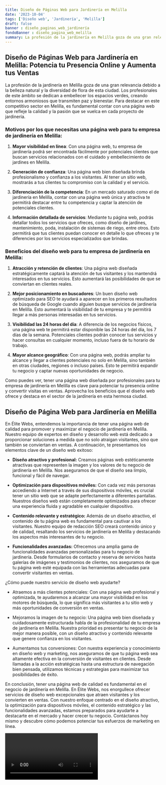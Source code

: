 ```yaml
---
title: Diseño de Páginas Web para Jardinería en Melilla
date: '2023-10-04'
tags: ['Diseño web', 'Jardinería', 'Melilla']
draft: false
banner : diseño_paginas_web_jardinería
fondoBanner : diseño_pagina_web_melilla
summary: La profesión de la jardinería en Melilla goza de una gran relevancia debido a la belleza natural y la diversidad de flora de esta ciudad. Los profesionales de este ámbito se dedican a embellecer los espacios verdes, creando entornos armoniosos que transmiten paz y bienestar. Para destacar en este competitivo sector en Melilla, es fundamental contar con una página web que refleje la calidad y la pasión que se vuelca en cada proyecto de jardinería.
---
```


## Diseño de Páginas Web para Jardinería en Melilla: Potencia tu Presencia Online y Aumenta tus Ventas

La profesión de la jardinería en Melilla goza de una gran relevancia debido a la belleza natural y la diversidad de flora de esta ciudad. Los profesionales de este ámbito se dedican a embellecer los espacios verdes, creando entornos armoniosos que transmiten paz y bienestar. Para destacar en este competitivo sector en Melilla, es fundamental contar con una página web que refleje la calidad y la pasión que se vuelca en cada proyecto de jardinería.

### Motivos por los que necesitas una página web para tu empresa de jardinería en Melilla:

1. **Mayor visibilidad en línea**: Con una página web, tu empresa de jardinería podrá ser encontrada fácilmente por potenciales clientes que buscan servicios relacionados con el cuidado y embellecimiento de jardines en Melilla. 

2. **Generación de confianza**: Una página web bien diseñada brinda profesionalismo y confianza a los visitantes. Al tener un sitio web, mostrarás a tus clientes tu compromiso con la calidad y el servicio.

3. **Diferenciación de la competencia**: En un mercado saturado como el de jardinería en Melilla, contar con una página web única y atractiva te permitirá destacar entre tu competencia y captar la atención de potenciales clientes.

4. **Información detallada de servicios**: Mediante tu página web, podrás detallar todos los servicios que ofreces, como diseño de jardines, mantenimiento, poda, instalación de sistemas de riego, entre otros. Esto permitirá que tus clientes puedan conocer en detalle lo que ofreces y te diferencies por los servicios especializados que brindas.

### Beneficios del diseño web para tu empresa de jardinería en Melilla:

1. **Atracción y retención de clientes**: Una página web diseñada estratégicamente captará la atención de tus visitantes y los mantendrá interesados en tus servicios. Esto aumentará las posibilidades de que se conviertan en clientes reales.

2. **Mejor posicionamiento en buscadores**: Un buen diseño web optimizado para SEO te ayudará a aparecer en los primeros resultados de búsqueda de Google cuando alguien busque servicios de jardinería en Melilla. Esto aumentará la visibilidad de tu empresa y te permitirá llegar a más personas interesadas en tus servicios.

3. **Visibilidad las 24 horas del día**: A diferencia de los negocios físicos, una página web te permitirá estar disponible las 24 horas del día, los 7 días de la semana. Potenciales clientes podrán conocer tus servicios y hacer consultas en cualquier momento, incluso fuera de tu horario de trabajo.

4. **Mayor alcance geográfico**: Con una página web, podrás ampliar tu alcance y llegar a clientes potenciales no solo en Melilla, sino también en otras ciudades, regiones o incluso países. Esto te permitirá expandir tu negocio y captar nuevas oportunidades de negocio.

Como puedes ver, tener una página web diseñada por profesionales para tu empresa de jardinería en Melilla es clave para potenciar tu presencia online y convertir visitas en ventas. Aprovecha los beneficios que el diseño web ofrece y destaca en el sector de la jardinería en esta hermosa ciudad.

<GifSeo />

<Cta />

## Diseño de Página Web para Jardinería en Melilla

En Élite Webs, entendemos la importancia de tener una página web de calidad para promover y maximizar el negocio de jardinería en Melilla. Nuestro equipo de expertos en diseño y desarrollo web está dedicado a proporcionar soluciones a medida que no solo atraigan visitantes, sino que también se conviertan en ventas. A continuación, te presentamos los elementos clave de un diseño web exitoso:

- **Diseño atractivo y profesional:** Creamos páginas web estéticamente atractivas que representen la imagen y los valores de tu negocio de jardinería en Melilla. Nos aseguramos de que el diseño sea limpio, funcional y fácil de navegar.

- **Optimización para dispositivos móviles:** Con cada vez más personas accediendo a Internet a través de sus dispositivos móviles, es crucial tener un sitio web que se adapte perfectamente a diferentes pantallas. Nuestros diseños web están completamente optimizados para ofrecer una experiencia fluida y agradable en cualquier dispositivo.

- **Contenido relevante y estratégico:** Además de un diseño atractivo, el contenido de tu página web es fundamental para cautivar a los visitantes. Nuestro equipo de redacción SEO creará contenido único y de calidad, resaltando los servicios de jardinería en Melilla y destacando los aspectos más interesantes de tu negocio.

- **Funcionalidades avanzadas:** Ofrecemos una amplia gama de funcionalidades avanzadas personalizadas para tu negocio de jardinería. Desde formularios de contacto y reserva de servicios hasta galerías de imágenes y testimonios de clientes, nos aseguramos de que tu página web esté equipada con las herramientas adecuadas para convertir visitantes en ventas.

¿Cómo puede nuestro servicio de diseño web ayudarte?

- Atraemos a más clientes potenciales: Con una página web profesional y optimizada, te ayudaremos a alcanzar una mayor visibilidad en los motores de búsqueda, lo que significa más visitantes a tu sitio web y más oportunidades de conversión en ventas.

- Mejoramos la imagen de tu negocio: Una página web bien diseñada y cuidadosamente estructurada habla de la profesionalidad de tu empresa de jardinería en Melilla. Nuestra prioridad es presentar tu negocio de la mejor manera posible, con un diseño atractivo y contenido relevante que genere confianza en los visitantes.

- Aumentamos tus conversiones: Con nuestra experiencia y conocimiento en diseño web y marketing, nos aseguramos de que tu página web sea altamente efectiva en la conversión de visitantes en clientes. Desde llamadas a la acción estratégicas hasta una estructura de navegación bien pensada, utilizamos técnicas y estrategias para maximizar tus posibilidades de éxito.

En conclusión, tener una página web de calidad es fundamental en el negocio de jardinería en Melilla. En Élite Webs, nos enorgullece ofrecer servicios de diseño web excepcionales que atraen visitantes y los convierten en ventas. Con nuestro enfoque centrado en el diseño atractivo, la optimización para dispositivos móviles, el contenido estratégico y las funcionalidades avanzadas, estamos preparados para ayudarte a destacarte en el mercado y hacer crecer tu negocio. Contáctanos hoy mismo y descubre cómo podemos potenciar tus esfuerzos de marketing en línea.

<Video />

<CtaBot job='Jardinería' city='Melilla'/>

<Gmaps query='Melilla+españa+maps' />